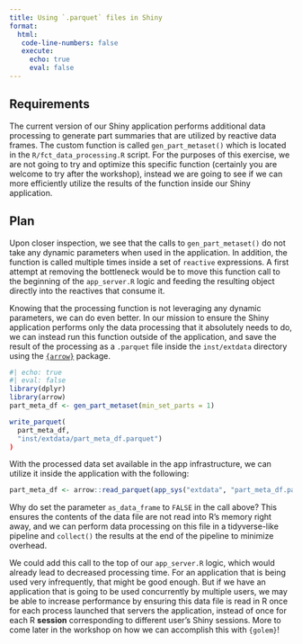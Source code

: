 ```yaml
---
title: Using `.parquet` files in Shiny
format:
  html:
   code-line-numbers: false
   execute:
     echo: true
     eval: false
---
```


## Requirements

The current version of our Shiny application performs additional data processing to generate part summaries that are utilized by reactive data frames. The custom function is called `gen_part_metaset()` which is located in the `R/fct_data_processing.R` script. For the purposes of this exercise, we are not going to try and optimize this specific function (certainly you are welcome to try after the workshop), instead we are going to see if we can more efficiently utilize the results of the function inside our Shiny application.

## Plan

Upon closer inspection, we see that the calls to `gen_part_metaset()` do not take any dynamic parameters when used in the application. In addition, the function is called multiple times inside a set of `reactive` expressions. A first attempt at removing the bottleneck would be to move this function call to the beginning of the `app_server.R` logic and feeding the resulting object directly into the reactives that consume it.

Knowing that the processing function is not leveraging any dynamic parameters, we can do even better. In our mission to ensure the Shiny application performs only the data processing that it absolutely needs to do, we can instead run this function outside of the application, and save the result of the processing as a `.parquet` file inside the `inst/extdata` directory using the [`{arrow}`](https://arrow.apache.org/docs/r/) package.

```r
#| echo: true
#| eval: false
library(dplyr)
library(arrow)
part_meta_df <- gen_part_metaset(min_set_parts = 1)

write_parquet(
  part_meta_df,
  "inst/extdata/part_meta_df.parquet")
)
```

With the processed data set available in the app infrastructure, we can utilize it inside the application with the following:

```r
part_meta_df <- arrow::read_parquet(app_sys("extdata", "part_meta_df.parquet"), as_data_frame = FALSE)
```

Why do set the parameter `as_data_frame` to `FALSE` in the call above? This ensures the contents of the data file are not read into R's memory right away, and we can perform data processing on this file in a tidyverse-like pipeline and `collect()` the results at the end of the pipeline to minimize overhead.

We could add this call to the top of our `app_server.R` logic, which would already lead to decreased processing time. For an application that is being used very infrequently, that might be good enough. But if we have an application that is going to be used concurrently by multiple users, we may be able to increase performance by ensuring this data file is read in R once for each process launched that servers the application, instead of once for each R **session** corresponding to different user's Shiny sessions. More to come later in the workshop on how we can accomplish this with `{golem}`!